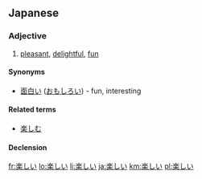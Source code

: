 ==Japanese==
{{ja-kanjitab|楽}}
===Adjective===
{{ja-adj|kk|decl=i|hira=たのしい|rom=tanoshii|kyu=樂しい}}

# [[pleasant]], [[delightful]], [[fun]]

====Synonyms====
*[[面白い]] ([[おもしろい]]) - fun, interesting

====Related terms====
*[[楽しむ]]

====Declension====
{{ja-i|楽し|たのし|tanoshi}}

[[fr:楽しい]]
[[lo:楽しい]]
[[li:楽しい]]
[[ja:楽しい]]
[[km:楽しい]]
[[pl:楽しい]]